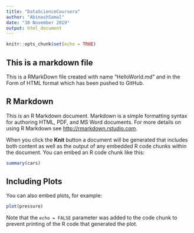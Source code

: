 ```yaml
---
title: "DataScienceCoursera"
author: "AbinashSamal"
date: "30 November 2019"
output: html_document
---
```


```r
knitr::opts_chunk$set(echo = TRUE)
```
## This is a markdown file
This is a RMarkDown file created with name "HelloWorld.md" and in the Form of HTML format which has been pushed to GitHub.

## R Markdown

This is an R Markdown document. Markdown is a simple formatting syntax for authoring HTML, PDF, and MS Word documents. For more details on using R Markdown see <http://rmarkdown.rstudio.com>.

When you click the **Knit** button a document will be generated that includes both content as well as the output of any embedded R code chunks within the document. You can embed an R code chunk like this:

```r
summary(cars)
```

## Including Plots

You can also embed plots, for example:

```r
plot(pressure)
```

Note that the `echo = FALSE` parameter was added to the code chunk to prevent printing of the R code that generated the plot.
